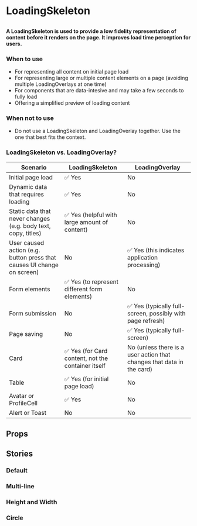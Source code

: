 
# LoadingSkeleton

## 

<h4>
  A LoadingSkeleton is used to provide a low fidelity representation of content before it 
  renders on the page. It improves load time perception for users.
</h4>

<Canvas>
  <Story id="components-loadingskeleton--default" />
</Canvas>

### When to use 
- For representing all content on initial page load 
- For representing large or multiple content elements on a page (avoiding multiple LoadingOverlays at one time)
- For components that are data-intesive and may take a few seconds to fully load 
- Offering a simplified preview of loading content

### When not to use
- Do not use a LoadingSkeleton and LoadingOverlay together. Use the one that best fits the context.

### LoadingSkeleton vs. LoadingOverlay?

| Scenario                                                               | LoadingSkeleton                                   | LoadingOverlay                                                        |
|------------------------------------------------------------------------|---------------------------------------------------|-----------------------------------------------------------------------|
| Initial page load                                                      | ✅ Yes                                            | No                                                                    |
| Dynamic data that requires loading                                     | ✅ Yes                                            | No                                                                    |
| Static data that never changes (e.g. body text, copy, titles)          | ✅ Yes (helpful with large amount of content)     | No                                                                    |
| User caused action (e.g. button press that causes UI change on screen) | No                                                | ✅ Yes (this indicates application processing)                        |
| Form elements                                                          | ✅ Yes (to represent different form elements)     | No                                                                    |
| Form submission                                                        | No                                                | ✅ Yes (typically full-screen, possibly with page refresh)            |
| Page saving                                                            | No                                                | ✅ Yes (typically full-screen)                                        |
| Card                                                                   | ✅ Yes (for Card content, not the container itself| No (unless there is a user action that changes that data in the card) |
| Table                                                                  | ✅ Yes (for initial page load)                    | No                                                                    |
| Avatar or ProfileCell                                                  | ✅ Yes                                            | No                                                                    |
| Alert or Toast                                                         | No                                                | No

## Props

<ArgTypes of={LoadingSkeleton} />


## Stories 

### Default

<Canvas>
  <Story id="components-loadingskeleton--default" />
</Canvas>

### Multi-line

<Canvas>
  <Story id="components-loadingskeleton--multi-line" />
</Canvas>

### Height and Width

<Canvas>
  <Story id="components-loadingskeleton--height-and-width" />
</Canvas>

### Circle

<Canvas>
  <Story id="components-loadingskeleton--circle" />
</Canvas>
